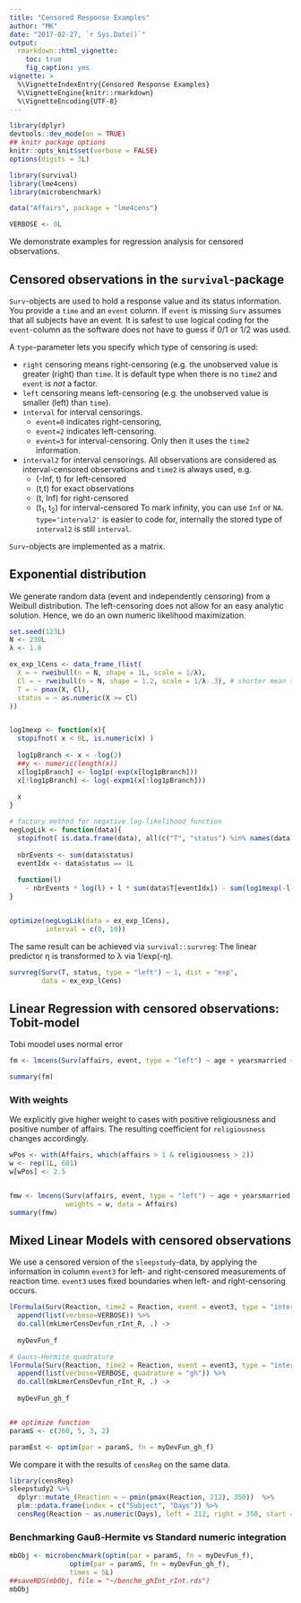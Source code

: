 ```yaml
---
title: "Censored Response Examples"
author: "MK"
date: "2017-02-27, `r Sys.Date()`"
output:
  rmarkdown::html_vignette:
    toc: true
    fig_caption: yes
vignette: >
  %\VignetteIndexEntry{Censored Response Examples}
  %\VignetteEngine{knitr::rmarkdown}
  %\VignetteEncoding{UTF-8}
---
```


```r
library(dplyr)
devtools::dev_mode(on = TRUE)
## knitr package options
knitr::opts_knit$set(verbose = FALSE)
options(digits = 3L)

library(survival)
library(lme4cens)
library(microbenchmark)

data("Affairs", package = "lme4cens")

VERBOSE <- 0L
```

We demonstrate examples for regression analysis for censored observations.

## Censored observations in the `survival`-package
`Surv`-objects are used to hold a response value and its status information.
You provide a `time` and an `event` column. If `event` is missing `Surv` assumes that all subjects have an event.
It is safest to use logical coding for the `event`-column as the software does not have to guess if 0/1 or 1/2 was used.

A `type`-parameter lets you specify which type of censoring is used:

* `right` censoring means right-censoring (e.g. the unobserved value is greater (right) than `time`. It is default type when there is no `time2` and `event` is _not_ a factor.
* `left` censoring means left-censoring (e.g. the unobserved value is smaller (left) than `time`).
* `interval` for interval censorings.
    * `event=0` indicates right-censoring,
    * `event=2` indicates left-censoring.
    * `event=3` for interval-censoring. Only then it uses the `time2` information.
* `interval2` for interval censorings. All observations are considered as interval-censored observations and `time2` is always used, e.g.
    * (-Inf, t) for left-censored
    * (t,t) for exact observations
    * (t, Inf) for right-censored
    * (t~1~, t~2~) for interval-censored
To mark infinity, you can use `Inf` or `NA`. `type='interval2'` is easier to code for, internally the stored type of `interval2` is still `interval`.

`Surv`-objects are implemented as a matrix.

## Exponential distribution
We generate random data (event and independently censoring) from a Weibull distribution.
The left-censoring does not allow for an easy analytic solution. Hence, we do an own numeric likelihood maximization.

```r
set.seed(123L)
N <- 230L
λ <- 1.8

ex_exp_lCens <- data_frame_(list(
  X = ~ rweibull(n = N, shape = 1L, scale = 1/λ),
  Cl = ~ rweibull(n = N, shape = 1.2, scale = 1/λ-.3), # shorter mean time than for response X
  T = ~ pmax(X, Cl),
  status = ~ as.numeric(X >= Cl)
))


log1mexp <- function(x){
  stopifnot( x < 0L, is.numeric(x) )
  
  log1pBranch <- x < -log(2)
  ##y <- numeric(length(x))
  x[log1pBranch] <- log1p(-exp(x[log1pBranch]))
  x[!log1pBranch] <- log(-expm1(x[!log1pBranch]))
  
  x
}

# factory method for negative log-likelihood function
negLogLik <- function(data){
  stopifnot( is.data.frame(data), all(c("T", "status") %in% names(data)) )
  
  nbrEvents <- sum(data$status)
  eventIdx <- data$status == 1L
  
  function(l)
    - nbrEvents * log(l) + l * sum(data$T[eventIdx]) - sum(log1mexp(-l * data$T[!eventIdx]))
}


optimize(negLogLik(data = ex_exp_lCens),
         interval = c(0, 10))
```

The same result can be achieved via `survival::survreg`:
The linear predictor η is transformed to λ via 1/exp(-η).

```r
survreg(Surv(T, status, type = "left") ~ 1, dist = "exp",
        data = ex_exp_lCens)
```


## Linear Regression with censored observations: Tobit-model
Tobi moodel uses normal error
```r
fm <- lmcens(Surv(affairs, event, type = "left") ~ age + yearsmarried + religiousness + occupation + rating, data = Affairs)

summary(fm)
```



### With weights

We explicitly give higher weight to cases with positive religiousness and positive number of affairs.
The resulting coefficient for `religiousness` changes accordingly.

```r

wPos <- with(Affairs, which(affairs > 1 & religiousness > 2))
w <- rep(1L, 601)
w[wPos] <- 2.5


fmw <- lmcens(Surv(affairs, event, type = "left") ~ age + yearsmarried + religiousness + occupation + rating,
              weights = w, data = Affairs)
summary(fmw)
```





## Mixed Linear Models with censored observations

We use a censored version of the `sleepstudy`-data, by applying the information in column `event3` for left- and right-censored measurements of reaction time.
`event3` uses fixed boundaries when left- and right-censoring occurs.

```r
lFormula(Surv(Reaction, time2 = Reaction, event = event3, type = "interval") ~ Days + (1|Subject), data = sleepstudy2, REML=FALSE) %>% 
  append(list(verbose=VERBOSE)) %>%
  do.call(mkLmerCensDevfun_rInt_R, .) ->
  
  myDevFun_f

# Gauss-Hermite quadrature
lFormula(Surv(Reaction, time2 = Reaction, event = event3, type = "interval") ~ Days + (1|Subject), data = sleepstudy2, REML=FALSE) %>% 
  append(list(verbose=VERBOSE, quadrature = "gh")) %>%
  do.call(mkLmerCensDevfun_rInt_R, .) ->
  
  myDevFun_gh_f


## optimize function
paramS <- c(260, 5, 3, 2)

paramEst <- optim(par = paramS, fn = myDevFun_gh_f)
```

We compare it with the results of `censReg` on the same data.

```r
library(censReg)
sleepstudy2 %>% 
  dplyr::mutate_(Reaction = ~ pmin(pmax(Reaction, 212), 350))  %>% 
  plm::pdata.frame(index = c("Subject", "Days")) %>% 
  censReg(Reaction ~ as.numeric(Days), left = 212, right = 350, start = paramS, data = .)
```


### Benchmarking Gauß-Hermite vs Standard numeric integration 
```r
mbObj <- microbenchmark(optim(par = paramS, fn = myDevFun_f),
               optim(par = paramS, fn = myDevFun_gh_f),
               times = 5L)
##saveRDS(mbObj, file = "~/benchm_ghInt_rInt.rds")
mbObj
```

